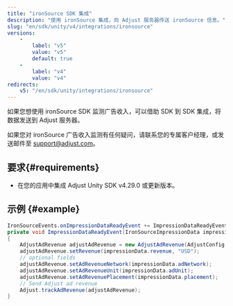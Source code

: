 ```yaml
---
title: "ironSource SDK 集成"
description: "使用 ironSource 集成，向 Adjust 服务器传送 ironSource 信息。"
slug: "en/sdk/unity/v4/integrations/ironsource"
versions: 
    - 
        label: "v5"
        value: "v5"
        default: true
    - 
        label: "v4"
        value: "v4"
redirects: 
    v5: "/en/sdk/unity/integrations/ironsource"
---
```

如果您想使用 ironSource SDK 监测广告收入，可以借助 SDK 到 SDK 集成，将数据发送到 Adjust 服务器。
<callout type="note"> 

如果您对 ironSource 广告收入监测有任何疑问，请联系您的专属客户经理，或发送邮件至 [support@adjust.com](mailto:support@adjust.com)。
</Callout> 

要求\{\#requirements\}
-----------------------

* 在您的应用中集成 Adjust Unity SDK v4\.29\.0 或更新版本。

示例 \{\#example\}
-------------------

```cs
IronSourceEvents.onImpressionDataReadyEvent += ImpressionDataReadyEvent;
private void ImpressionDataReadyEvent(IronSourceImpressionData impressionData)
{
    AdjustAdRevenue adjustAdRevenue = new AdjustAdRevenue(AdjustConfig.AdjustAdRevenueSourceIronSource);
    adjustAdRevenue.setRevenue(impressionData.revenue, "USD");
    // optional fields
    adjustAdRevenue.setAdRevenueNetwork(impressionData.adNetwork);
    adjustAdRevenue.setAdRevenueUnit(impressionData.adUnit);
    adjustAdRevenue.setAdRevenuePlacement(impressionData.placement);
    // Send Adjust ad revenue
    Adjust.trackAdRevenue(adjustAdRevenue);
}
```

